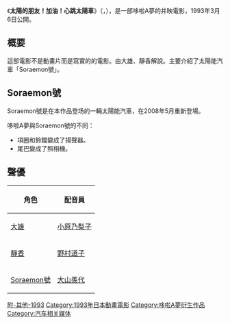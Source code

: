 {{電影資訊框
| 片名     = 太陽的朋友！加油！心跳太陽車
| 電影原名 = {{lang|ja|太陽は友だち がんばれ!ソラえもん号}} 
| 圖像     = 
| 圖像大小 = 
| 圖像說明 = 
| 片名表記 = 
| 副標題   = 
| 導演     = 高橋純
| 監製     = 
| 製片     = 
| 動作指導 = 
| 編劇     = 
| 劇本     = 
| 故事     = 
| 原著     = [[藤子·F·不二雄|藤子·F·不二雄]]
| 旁白     = 
| 統籌     = 
| 主演     = 
| 配樂     = 
| 主題曲   = 
| 片尾曲   = 
| 攝影     = 
| 剪輯     = 
| 音效     = 
| 製片商   = {{lang|ja|シンエイ動畫}}、[[小學館|小學館]]
| 片長     = 
| 產地     = {{日本電影}}
| 語言     = [[日語|日語]]
| 上映日期 = {{flagicon|JPN}} 1993年3月6日
| 發行商   = 
| 發行日期 = 
| 公映許可 = 
| 預算     = 
| 票房     = 
| 前集     = 
| 續集     = 
| 官方網站 = 
}}

《'''太陽的朋友！加油！心跳太陽車'''》（{{lang-ja|太陽は友だち がんばれ!ソラえもん号}}，{{lang-en|''The Sun Is Our Friend: Hold Out, the Soraemon!''}}），是一部哆啦A夢的并映電影，1993年3月6日公開。

==概要==
這部電影不是動畫片而是寫實的的電影。由大雄、靜香解說。主要介紹了太陽能汽車「Soraemon號」。

==Soraemon號==
Soraemon號是在本作品登场的一輛太陽能汽車，在2008年5月重新登場。

哆啦A夢與Soraemon號的不同： 
*項圈和鈴鐺變成了揚聲器。
*尾巴變成了照相機。

==聲優==
{| class="wikitable"
!角色
!配音員
|-
|[[大雄|大雄]]||[[小原乃梨子|小原乃梨子]]
|-
|[[靜香|靜香]]||[[野村道子|野村道子]]
|-
|[[Soraemon號|Soraemon號]]||[[大山羨代|大山羨代]]
|}

{{哆啦A夢}}
{{DEFAULTSORT:Taiyouha tomodati ganbare soraemongou}}
[[Category:多啦A夢附篇電影作品|附-其他-1993]]
[[Category:1993年日本動畫電影|Category:1993年日本動畫電影]]
[[Category:哆啦A夢衍生作品|Category:哆啦A夢衍生作品]]
[[Category:汽车相关媒体|Category:汽车相关媒体]]